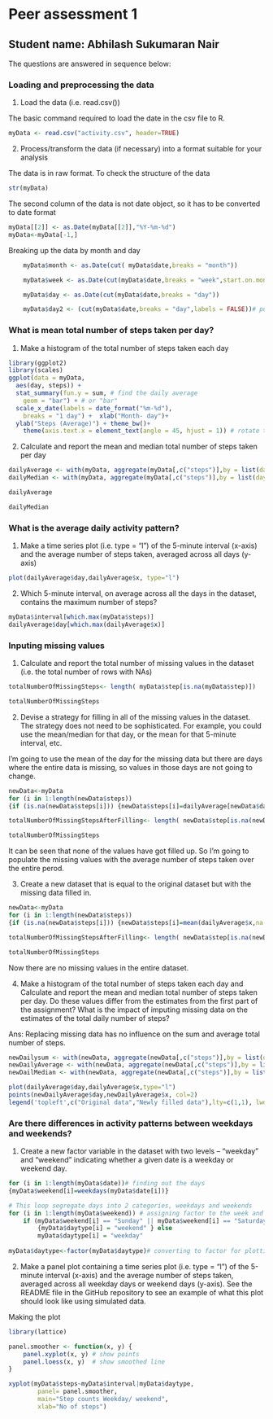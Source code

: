 # Peer assessment 1
## Student name: Abhilash Sukumaran Nair

The questions are answered in sequence below:

### Loading and preprocessing the data

1. Load the data (i.e. read.csv())    

The basic command required to load the date in the csv file to R.

```r
myData <- read.csv("activity.csv", header=TRUE)
```
2. Process/transform the data (if necessary) into a format suitable for your analysis

The data is in raw format. To check the structure of the data
```r
str(myData)
```

The second column of the data is not date object, so it has to be converted to date format
```r
myData[[2]] <- as.Date(myData[[2]],"%Y-%m-%d")
myData<-myData[-1,]
```

Breaking up the data by month and day

```r
    myData$month <- as.Date(cut( myData$date,breaks = "month"))

    myData$week <- as.Date(cut(myData$date,breaks = "week",start.on.monday = FALSE))

    myData$day <- as.Date(cut(myData$date,breaks = "day"))

    myData$day2 <- (cut(myData$date,breaks = "day",labels = FALSE))# put a numereic index to the step values belonging to a day.

```
### What is mean total number of steps taken per day?

1. Make a histogram of the total number of steps taken each day

```r
library(ggplot2)
library(scales)
ggplot(data = myData,
  aes(day, steps)) +
  stat_summary(fun.y = sum, # find the daily average
    geom = "bar") + # or "bar"
  scale_x_date(labels = date_format("%m-%d"),
    breaks = "1 day") +  xlab("Month- day")+
  ylab("Steps (Average)") + theme_bw()+
    theme(axis.text.x = element_text(angle = 45, hjust = 1)) # rotate the axis
```
2. Calculate and report the mean and median total number of steps taken per day
```r

dailyAverage <- with(myData, aggregate(myData[,c("steps")],by = list(day = day), mean, na.rm = TRUE))
dailyMedian <- with(myData, aggregate(myData[,c("steps")],by = list(day = day), median, na.rm = TRUE))

dailyAverage

dailyMedian


```

### What is the average daily activity pattern?

1. Make a time series plot (i.e. type = "l") of the 5-minute interval (x-axis) and the average number of steps taken, averaged across all days (y-axis)
```r
plot(dailyAverage$day,dailyAverage$x, type="l")
```
2. Which 5-minute interval, on average across all the days in the dataset, contains the maximum number of steps?
```r
myData$interval[which.max(myData$steps)]
dailyAverage$day[which.max(dailyAverage$x)]
```
### Inputing missing values

1. Calculate and report the total number of missing values in the dataset (i.e. the total number of rows with NAs)

```r
totalNumberOfMissingSteps<- length( myData$step[is.na(myData$step)])

totalNumberOfMissingSteps
```
2. Devise a strategy for filling in all of the missing values in the dataset. The strategy does not need to be sophisticated. For example, you could use the mean/median for that day, or the mean for that 5-minute interval, etc.

I'm going to use the mean of the day for the missing data but there are days where the entire  data is missing, so values in those days are not going to change.

```r
newData<-myData
for (i in 1:length(newData$steps))    
{if (is.na(newData$steps[i])) {newData$steps[i]=dailyAverage[newData$day2[i],2]}}

totalNumberOfMissingStepsAfterFilling<- length( newData$step[is.na(newData$step)])

totalNumberOfMissingSteps
```
It can be seen that none of the values have got filled up. So I'm going to populate the missing values with the average number of steps taken over the entire perod.

3. Create a new dataset that is equal to the original dataset but with the missing data
filled in.
```r
newData<-myData
for (i in 1:length(newData$steps))    
{if (is.na(newData$steps[i])) {newData$steps[i]=mean(dailyAverage$x,na.rm = TRUE)}}

totalNumberOfMissingStepsAfterFilling<- length( newData$step[is.na(newData$step)])

totalNumberOfMissingSteps
```

Now there are no missing values in the entire dataset.

4. Make a histogram of the total number of steps taken each day and Calculate and report the mean and median total number of steps taken per day. Do these values differ from the estimates from the first part of the assignment? What is the impact of imputing missing data on the estimates of the total daily number of steps?


Ans: Replacing missing data has no influence on the sum and average total number of steps.
```r
newDailysum <- with(newData, aggregate(newData[,c("steps")],by = list(day = day), sum, na.rm = TRUE))
newDailyAverage <- with(newData, aggregate(newData[,c("steps")],by = list(day = day), mean, na.rm = TRUE))
newDailMedian <- with(newData, aggregate(newData[,c("steps")],by = list(day = day), median, na.rm = TRUE))
```

```r
plot(dailyAverage$day,dailyAverage$x,type="l")
points(newDailyAverage$day,newDailyAverage$x, col=2)
legend('topleft',c("Original data","Newly filled data"),lty=c(1,1), lwd=c(2.5,2.5),col=c("black","red"),bty="n")
```

### Are there differences in activity patterns between weekdays and weekends?

1. Create a new factor variable in the dataset with two levels – “weekday” and “weekend” indicating whether a given date is a weekday or weekend day.

```r
for (i in 1:length(myData$date))# finding out the days
{myData$weekend[i]=weekdays(myData$date[i])}

# This loop segregate days into 2 categories, weekdays and weekends
for (i in 1:length(myData$weekend)) # assigning factor to the week and weekend
    if (myData$weekend[i] == "Sunday" || myData$weekend[i] == "Saturday") 
		{myData$daytype[i] = "weekend" } else 
		myData$daytype[i] = "weekday"
	
myData$daytype<-factor(myData$daytype)# converting to factor for plotting
```

2. Make a panel plot containing a time series plot (i.e. type = "l") of the 5-minute interval (x-axis) and the average number of steps taken, averaged across all weekday days or weekend days (y-axis). See the README file in the GitHub repository to see an example of what this plot should look like using simulated data.

Making the plot

```r
library(lattice) 

panel.smoother <- function(x, y) {
    panel.xyplot(x, y) # show points 
    panel.loess(x, y)  # show smoothed line 
}

xyplot(myData$steps~myData$interval|myData$daytype, 
    	panel= panel.smoother,
        main="Step counts Weekday/ weekend",
        xlab="No of steps")
```
